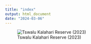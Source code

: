 ```yaml
---
title: "index"
output: html_document
date: "2024-03-06"
---
```


![Tswalu Kalahari Reserve (2023)](IMG_1304.jpeg)